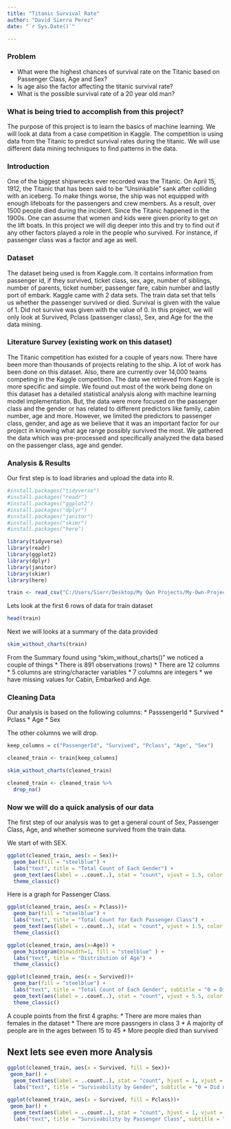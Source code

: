 ```yaml
---
title: "Titanic Survival Rate"
author: "David Sierra Perez"
date: "`r Sys.Date()`"

---
```



### **Problem**
* What were the highest chances of survival rate on the Titanic based on Passenger Class, Age and Sex?
* Is age also the factor affecting the titanic survival rate?
* What is the possible survival rate of a 20 year old man?

### **What is being tried to accomplish from this project?**
The purpose of this project is to learn the basics of machine learning. We will look at data from a case competition in Kaggle. The competition is using data from the Titanic to predict survival rates during the titanic. We will use different data mining techniques to find patterns in the data.

### **Introduction**
One of the biggest shipwrecks ever recorded was the Titanic. On April 15, 1912, the Titanic that has been said to be “Unsinkable” sank after colliding with an iceberg. To make things worse, the ship was not equipped with enough lifeboats for the passengers and crew members. As a result, over 1500 people died during the incident. Since the Titanic happened in the 1900s. One can assume that women and kids were given priority to get on the lift boats. In this project we will dig deeper into this and try to find out if any other factors played a role in the people who survived. For instance, if passenger class was a factor and age as well. 

### **Dataset**
The dataset being used is from Kaggle.com. It contains information from passenger id, if they survived, ticket class, sex, age, number of siblings, number of parents, ticket number, passenger fare, cabin number and lastly port of embark. Kaggle came with 2 data sets. The train data set that tells us whether the passenger survived or died. Survival is given with the value of 1. Did not survive was given with the value of 0. In this project, we will only look at Survived, Pclass (passenger class), Sex, and Age for the the data mining.

### **Literature Survey (existing work on this dataset)** 
The Titanic competition has existed for a couple of years now. There have been more than thousands of projects relating to the ship. A lot of work has been done on this dataset. Also, there are currently over 14,000 teams competing in the Kaggle competition. The data we retrieved from Kaggle is more specific and simple. We found out  most of the work being done on this dataset has a detailed statistical analysis along with machine learning model implementation. But, the data were more focused on the passenger class and the gender or has related to different predictors like family, cabin number, age and more. However, we limited the predictors to passenger class, gender, and age as we believe that it was an important factor for our project in knowing what age range possibly survived the most. We gathered the data which was pre-processed and specifically analyzed the data based on the passenger class, age and gender.

### **Analysis & Results**
Our first step is to load libraries and upload the data into R.
```R
#install.packages("tidyverse")
#install.packages("readr")
#install.packages("ggplot2")
#install.packages("dplyr")
#install.packages("janitor")
#install.packages("skimr")
#install.packages("here")

library(tidyverse)
library(readr)
library(ggplot2)
library(dplyr)
library(janitor)
library(skimr)
library(here)

train <- read_csv("C:/Users/Sierr/Desktop/My Own Projects/My-Own-Projects/Project/Titanic/Dataset/train.csv")
```

Lets look at the first 6 rows of data for train dataset

```R
head(train)
```

Next we will looks at a summary of the data provided

```R
skim_without_charts(train)
```

From the Summary found using "skim_without_charts()" we noticed a couple of things
* There is 891 observations (rows)
* There are 12 columns
* 5 columns are string/character variables
* 7 columns are integers
* we have missing values for Cabin, Embarked and Age. 

### **Cleaning Data**
Our analysis is based on the following columns:
* PasssengerId
* Survived
* Pclass
* Age
* Sex

The other columns we will drop.
```R
keep_columns = c("PassengerId", "Survived", "Pclass", "Age", "Sex")

cleaned_train <- train[keep_columns]

skim_without_charts(cleaned_train)

```

```R
cleaned_train <- cleaned_train %>% 
  drop_na()
```
### **Now we will do a quick analysis of our data**
The first step of our analysis was to get a general count of Sex, Passenger Class, Age, and whether someone survived from the train data.

We start of with SEX.

```R
ggplot(cleaned_train, aes(x = Sex))+ 
  geom_bar(fill = "steelblue") + 
  labs("text", title = "Total Count of Each Gender") +
  geom_text(aes(label = ..count..), stat = "count", vjust = 1.5, color = "white") +
  theme_classic()
```


Here is a graph for Passenger Class.
```R
ggplot(cleaned_train, aes(x = Pclass))+ 
  geom_bar(fill = "steelblue") + 
  labs("text", title = "Total Count for Each Passenger Class") +
  geom_text(aes(label = ..count..), stat = "count", vjust = 1.5, color = "white") +
  theme_classic()
```
```R
ggplot(cleaned_train, aes(x=Age)) + 
  geom_histogram(binwidth=1, fill = "steelblue" ) + 
  labs("text", title = "Distribution of Age") +
  theme_classic()
```


```R
ggplot(cleaned_train, aes(x = Survived))+ 
  geom_bar(fill = "steelblue") + 
  labs("text", title = "Total Count of Each Gender", subtitle = "0 = Did not Survive | 1 = Survived") +
  geom_text(aes(label = ..count..), stat = "count", vjust = 5.5, color = "white") +
  theme_classic()
```

A couple points from the first 4 graphs:
* There are more males than females in the dataset
* There are more passngers in class 3
* A majority of people are in the ages between 15 to 45
* More people died than survived

## **Next lets see even more Analysis**

```R
ggplot(cleaned_train, aes(x = Survived, fill = Sex))+ 
 geom_bar() + 
  geom_text(aes(label = ..count..), stat = "count", hjust = 1, vjust = 1.5, color = "white", position = "stack")+
  labs("text", title = "Survivability by Gender", subtitle = "0 = Did not Survive | 1 = Survived")
```
```R
ggplot(cleaned_train, aes(x = Survived, fill = Pclass))+ 
 geom_bar() + 
  geom_text(aes(label = ..count..), stat = "count", hjust = 1, vjust = 1.5, color = "white", position = "stack")+
  labs("text", title = "Survivability by Passenger Class", subtitle = "0 = Did not Survive | 1 = Survived")
```